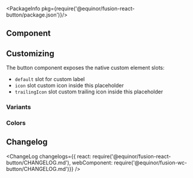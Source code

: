 
<Meta title="Input/Button" component={Button}/> 

<PackageInfo pkg={require('@equinor/fusion-react-button/package.json')}/>

## Component

<ArgsTable of={Button} />

## Customizing

The button component exposes the native custom element slots: 
- `default` slot for custom label
- `icon` slot custom icon inside this placeholder
- `trailingIcon` slot custom trailing icon inside this placeholder

<StoryExample storyId="examples-button--custom" showSource/>

### Variants

<StoryExample storyId="examples-button--variants" showSource/>

### Colors

<StoryExample storyId="examples-button--colors" showSource/>

## Changelog

<ChangeLog changelogs={{
  react: require('@equinor/fusion-react-button/CHANGELOG.md'), 
  webComponent: require('@equinor/fusion-wc-button/CHANGELOG.md')}} 
/>
